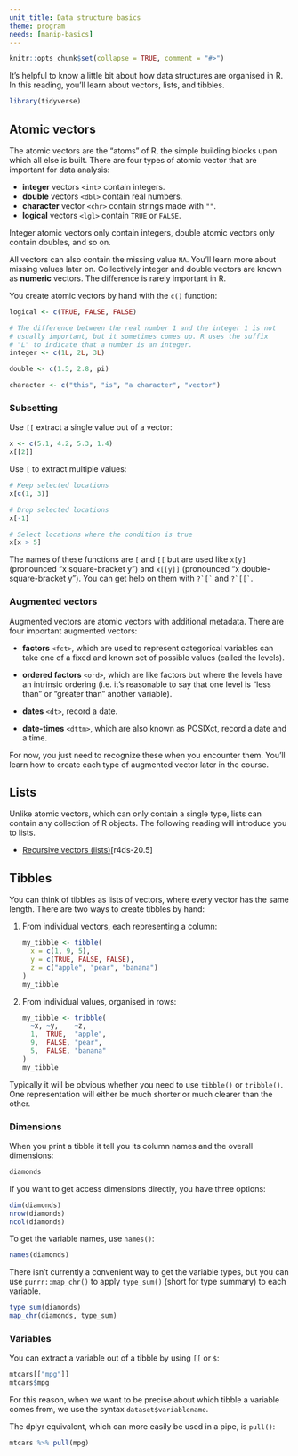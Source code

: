 ```yaml
---
unit_title: Data structure basics
theme: program
needs: [manip-basics]
---
```


```r
knitr::opts_chunk$set(collapse = TRUE, comment = "#>")
```

It's helpful to know a little bit about how data structures are organised in R. In this reading, you'll learn about vectors, lists, and tibbles. 

```r
library(tidyverse)
```

## Atomic vectors

The atomic vectors are the "atoms" of R, the simple building blocks upon which all else is built.  There are four types of atomic vector that are important for data analysis:

* __integer__ vectors `<int>` contain integers.
* __double__ vectors `<dbl>` contain real numbers. 
* __character__ vector `<chr>` contain strings made with `""`.
* __logical__ vectors `<lgl>` contain `TRUE` or `FALSE`.

Integer atomic vectors only contain integers, double atomic vectors only contain doubles, and so on.

All vectors can also contain the missing value `NA`. You'll learn more about missing values later on. Collectively integer and double vectors are known as __numeric__ vectors. The difference is rarely important in R.

You create atomic vectors by hand with the `c()` function:

```r
logical <- c(TRUE, FALSE, FALSE)

# The difference between the real number 1 and the integer 1 is not 
# usually important, but it sometimes comes up. R uses the suffix 
# "L" to indicate that a number is an integer.
integer <- c(1L, 2L, 3L)

double <- c(1.5, 2.8, pi)

character <- c("this", "is", "a character", "vector")
```

### Subsetting

Use `[[` extract a single value out of a vector:

```r
x <- c(5.1, 4.2, 5.3, 1.4)
x[[2]]
```

Use `[` to extract multiple values:

```r
# Keep selected locations
x[c(1, 3)]

# Drop selected locations
x[-1]

# Select locations where the condition is true
x[x > 5]
```

The names of these functions are `[` and `[[` but are used like `x[y]` (pronounced "x square-bracket y") and `x[[y]]` (pronounced "x double-square-bracket y"). You can get help on them with `` ?`[` `` and `` ?`[[` ``.

### Augmented vectors

Augmented vectors are atomic vectors with additional metadata. There are four important augmented vectors:

* __factors__ `<fct>`, which are used to represent categorical variables can take
  one of a fixed and known set of possible values (called the levels).
  
* __ordered factors__ `<ord>`, which are like factors but where the levels have an
  intrinsic ordering (i.e. it's reasonable to say that one level is "less than"
  or "greater than" another variable).
  
* __dates__ `<dt>`, record a date.

* __date-times__ `<dttm>`, which are also known as POSIXct, record a date
  and a time.

For now, you just need to recognize these when you encounter them. You'll learn how to create each type of augmented vector later in the course.

## Lists

Unlike atomic vectors, which can only contain a single type, lists can contain any collection of R objects. The following reading will introduce you to lists.

* [Recursive vectors (lists)](https://r4ds.had.co.nz/vectors.html#lists)[r4ds-20.5]

## Tibbles

You can think of tibbles as lists of vectors, where every vector has the same length. There are two ways to create tibbles by hand:

1.  From individual vectors, each representing a column:
  
    ```r
    my_tibble <- tibble(
      x = c(1, 9, 5),
      y = c(TRUE, FALSE, FALSE),
      z = c("apple", "pear", "banana")
    )
    my_tibble
    ```
    
1.  From individual values, organised in rows:

    ```r
    my_tibble <- tribble(
      ~x, ~y,    ~z,
      1,  TRUE,  "apple",
      9,  FALSE, "pear",
      5,  FALSE, "banana"
    )
    my_tibble
    ```

Typically it will be obvious whether you need to use `tibble()` or `tribble()`. One representation will either be much shorter or much clearer than the other.

### Dimensions

When you print a tibble it tell you its column names and the overall dimensions:

```r
diamonds
```

If you want to get access dimensions directly, you have three options:

```r
dim(diamonds)
nrow(diamonds)
ncol(diamonds)
```

To get the variable names, use `names()`:

```r
names(diamonds)
```

There isn't currently a convenient way to get the variable types, but you can use `purrr::map_chr()` to apply `type_sum()` (short for type summary) to each variable.

```r
type_sum(diamonds)
map_chr(diamonds, type_sum)
```

### Variables

You can extract a variable out of a tibble by using `[[` or `$`:

```r
mtcars[["mpg"]]
mtcars$mpg
```

For this reason, when we want to be precise about which tibble a variable comes from, we use the syntax `dataset$variablename`.

The dplyr equivalent, which can more easily be used in a pipe, is `pull()`:

```r
mtcars %>% pull(mpg)
```


